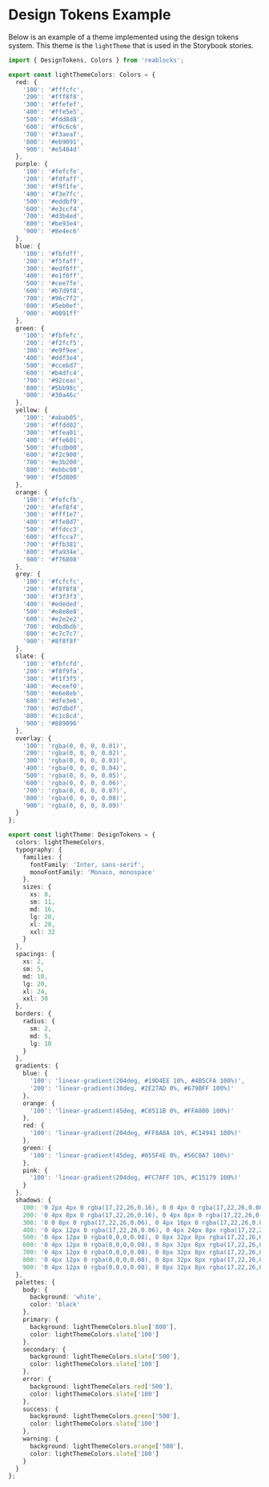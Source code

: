 
<Meta title="Docs/Design Tokens/Example" />

# Design Tokens Example
Below is an example of a theme implemented using the design
tokens system. This theme is the `lightTheme` that is
used in the Storybook stories.

```ts
import { DesignTokens, Colors } from 'reablocks';

export const lightThemeColors: Colors = {
  red: {
    '100': '#fffcfc',
    '200': '#fff8f8',
    '300': '#ffefef',
    '400': '#ffe5e5',
    '500': '#fdd8d8',
    '600': '#f9c6c6',
    '700': '#f3aeaf',
    '800': '#eb9091',
    '900': '#e5484d'
  },
  purple: {
    '100': '#fefcfe',
    '200': '#fdfaff',
    '300': '#f9f1fe',
    '400': '#f3e7fc',
    '500': '#eddbf9',
    '600': '#e3ccf4',
    '700': '#d3b4ed',
    '800': '#be93e4',
    '900': '#8e4ec6'
  },
  blue: {
    '100': '#fbfdff',
    '200': '#f5faff',
    '300': '#edf6ff',
    '400': '#e1f0ff',
    '500': '#cee7fe',
    '600': '#b7d9f8',
    '700': '#96c7f2',
    '800': '#5eb0ef',
    '900': '#0091ff'
  },
  green: {
    '100': '#fbfefc',
    '200': '#f2fcf5',
    '300': '#e9f9ee',
    '400': '#ddf3e4',
    '500': '#ccebd7',
    '600': '#b4dfc4',
    '700': '#92ceac',
    '800': '#5bb98c',
    '900': '#30a46c'
  },
  yellow: {
    '100': '#abab05',
    '200': '#ffdd02',
    '300': '#ffea01',
    '400': '#ffe601',
    '500': '#fcdb00',
    '600': '#f2c900',
    '700': '#e3b200',
    '800': '#ebbc00',
    '900': '#f5d800'
  },
  orange: {
    '100': '#fefcfb',
    '200': '#fef8f4',
    '300': '#fff1e7',
    '400': '#ffe8d7',
    '500': '#ffdcc3',
    '600': '#ffcca7',
    '700': '#ffb381',
    '800': '#fa934e',
    '900': '#f76808'
  },
  grey: {
    '100': '#fcfcfc',
    '200': '#f8f8f8',
    '300': '#f3f3f3',
    '400': '#ededed',
    '500': '#e8e8e8',
    '600': '#e2e2e2',
    '700': '#dbdbdb',
    '800': '#c7c7c7',
    '900': '#8f8f8f'
  },
  slate: {
    '100': '#fbfcfd',
    '200': '#f8f9fa',
    '300': '#f1f3f5',
    '400': '#eceef0',
    '500': '#e6e8eb',
    '600': '#dfe3e6',
    '700': '#d7dbdf',
    '800': '#c1c8cd',
    '900': '#889096'
  },
  overlay: {
    '100': 'rgba(0, 0, 0, 0.01)',
    '200': 'rgba(0, 0, 0, 0.02)',
    '300': 'rgba(0, 0, 0, 0.03)',
    '400': 'rgba(0, 0, 0, 0.04)',
    '500': 'rgba(0, 0, 0, 0.05)',
    '600': 'rgba(0, 0, 0, 0.06)',
    '700': 'rgba(0, 0, 0, 0.07)',
    '800': 'rgba(0, 0, 0, 0.08)',
    '900': 'rgba(0, 0, 0, 0.09)'
  }
};

export const lightTheme: DesignTokens = {
  colors: lightThemeColors,
  typography: {
    families: {
      fontFamily: 'Inter, sans-serif',
      monoFontFamily: 'Monaco, monospace'
    },
    sizes: {
      xs: 8,
      sm: 11,
      md: 16,
      lg: 20,
      xl: 28,
      xxl: 32
    }
  },
  spacings: {
    xs: 2,
    sm: 5,
    md: 10,
    lg: 20,
    xl: 24,
    xxl: 30
  },
  borders: {
    radius: {
      sm: 2,
      md: 5,
      lg: 10
    }
  },
  gradients: {
    blue: {
      '100': 'linear-gradient(204deg, #19D4EE 10%, #4B5CFA 100%)',
      '200': 'linear-gradient(30deg, #2E27AD 0%, #679BFF 100%)'
    },
    orange: {
      '100': 'linear-gradient(45deg, #C8511B 0%, #FFA800 100%)'
    },
    red: {
      '100': 'linear-gradient(204deg, #FF8A8A 10%, #C14941 100%)'
    },
    green: {
      '100': 'linear-gradient(45deg, #055F4E 0%, #56C0A7 100%)'
    },
    pink: {
      '100': 'linear-gradient(204deg, #FC7AFF 10%, #C15179 100%)'
    }
  },
  shadows: {
    100: '0 2px 4px 0 rgba(17,22,26,0.16), 0 0 4px 0 rgba(17,22,26,0.08), 0 4px 8px 0 rgba(17,22,26,0.04)',
    200: '0 4px 8px 0 rgba(17,22,26,0.16), 0 4px 8px 0 rgba(17,22,26,0.08), 0 8px 16px 0 rgba(17,22,26,0.04)',
    300: '0 0 8px 0 rgba(17,22,26,0.06), 0 4px 16px 0 rgba(17,22,26,0.08), 0 8px 12px 0 rgba(17,22,26,0.06), 0 16px 24px 0 rgba(17,22,26,0.04)',
    400: '0 4px 12px 0 rgba(17,22,26,0.06), 0 4px 24px 8px rgba(17,22,26,0.12), 0 8px 16px 0 rgba(17,22,26,0.06), 0 32px 40px 0 rgba(17,22,26,0.02)',
    500: '0 4px 12px 0 rgba(0,0,0,0.08), 0 8px 32px 8px rgba(17,22,26,0.12), 0 16px 24px 8px rgba(17,22,26,0.06), 0 64px 48px 8px rgba(17,22,26,0.06)',
    600: '0 4px 12px 0 rgba(0,0,0,0.08), 0 8px 32px 8px rgba(17,22,26,0.12), 0 16px 24px 8px rgba(17,22,26,0.06), 0 64px 48px 8px rgba(17,22,26,0.06)',
    700: '0 4px 12px 0 rgba(0,0,0,0.08), 0 8px 32px 8px rgba(17,22,26,0.12), 0 16px 24px 8px rgba(17,22,26,0.06), 0 64px 48px 8px rgba(17,22,26,0.06)',
    800: '0 4px 12px 0 rgba(0,0,0,0.08), 0 8px 32px 8px rgba(17,22,26,0.12), 0 16px 24px 8px rgba(17,22,26,0.06), 0 64px 48px 8px rgba(17,22,26,0.06)',
    900: '0 4px 12px 0 rgba(0,0,0,0.08), 0 8px 32px 8px rgba(17,22,26,0.12), 0 16px 24px 8px rgba(17,22,26,0.06), 0 64px 48px 8px rgba(17,22,26,0.06)'
  },
  palettes: {
    body: {
      background: 'white',
      color: 'black'
    },
    primary: {
      background: lightThemeColors.blue['800'],
      color: lightThemeColors.slate['100']
    },
    secondary: {
      background: lightThemeColors.slate['500'],
      color: lightThemeColors.slate['100']
    },
    error: {
      background: lightThemeColors.red['500'],
      color: lightThemeColors.slate['100']
    },
    success: {
      background: lightThemeColors.green['500'],
      color: lightThemeColors.slate['100']
    },
    warning: {
      background: lightThemeColors.orange['500'],
      color: lightThemeColors.slate['100']
    }
  }
};
```
